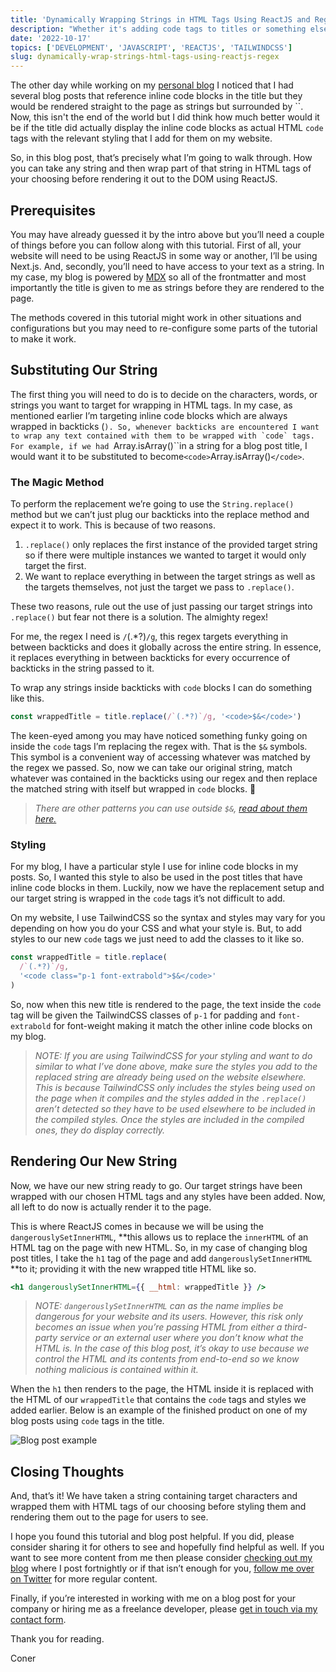 ```yaml
---
title: 'Dynamically Wrapping Strings in HTML Tags Using ReactJS and Regex'
description: "Whether it's adding code tags to titles or something else, wrapping strings in HTML tags can be a helpful tool. Here's how to do it in ReactJS with Regex."
date: '2022-10-17'
topics: ['DEVELOPMENT', 'JAVASCRIPT', 'REACTJS', 'TAILWINDCSS']
slug: dynamically-wrap-strings-html-tags-using-reactjs-regex
---
```


The other day while working on my [personal blog](https://conermurphy.com/blog) I noticed that I had several blog posts that reference inline code blocks in the title but they would be rendered straight to the page as strings but surrounded by ``. Now, this isn't the end of the world but I did think how much better would it be if the title did actually display the inline code blocks as actual HTML `code` tags with the relevant styling that I add for them on my website.

So, in this blog post, that’s precisely what I’m going to walk through. How you can take any string and then wrap part of that string in HTML tags of your choosing before rendering it out to the DOM using ReactJS.

## Prerequisites

You may have already guessed it by the intro above but you’ll need a couple of things before you can follow along with this tutorial. First of all, your website will need to be using ReactJS in some way or another, I’ll be using Next.js. And, secondly, you’ll need to have access to your text as a string. In my case, my blog is powered by [MDX](https://mdxjs.com/) so all of the frontmatter and most importantly the title is given to me as strings before they are rendered to the page.

The methods covered in this tutorial might work in other situations and configurations but you may need to re-configure some parts of the tutorial to make it work.

## Substituting Our String

The first thing you will need to do is to decide on the characters, words, or strings you want to target for wrapping in HTML tags. In my case, as mentioned earlier I’m targeting inline code blocks which are always wrapped in backticks (``). So, whenever backticks are encountered I want to wrap any text contained with them to be wrapped with `code` tags. For example, if we had ``Array.isArray()``in a string for a blog post title, I would want it to be substituted to become`<code>`Array.isArray()`</code>`.

### The Magic Method

To perform the replacement we’re going to use the `String.replace()` method but we can’t just plug our backticks into the replace method and expect it to work. This is because of two reasons.

1. `.replace()` only replaces the first instance of the provided target string so if there were multiple instances we wanted to target it would only target the first.
2. We want to replace everything in between the target strings as well as the targets themselves, not just the target we pass to `.replace()`.

These two reasons, rule out the use of just passing our target strings into `.replace()` but fear not there is a solution. The almighty regex!

For me, the regex I need is `/`(.\*?)`/g`, this regex targets everything in between backticks and does it globally across the entire string. In essence, it replaces everything in between backticks for every occurrence of backticks in the string passed to it.

To wrap any strings inside backticks with `code` blocks I can do something like this.

```jsx
const wrappedTitle = title.replace(/`(.*?)`/g, '<code>$&</code>')
```

The keen-eyed among you may have noticed something funky going on inside the `code` tags I’m replacing the regex with. That is the `$&` symbols. This symbol is a convenient way of accessing whatever was matched by the regex we passed. So, now we can take our original string, match whatever was contained in the backticks using our regex and then replace the matched string with itself but wrapped in `code` blocks. 🙌

> _There are other patterns you can use outside `$&`, [read about them here.](https://developer.mozilla.org/en-US/docs/Web/JavaScript/Reference/Global_Objects/String/replace#specifying_a_string_as_the_replacement)_

### Styling

For my blog, I have a particular style I use for inline code blocks in my posts. So, I wanted this style to also be used in the post titles that have inline code blocks in them. Luckily, now we have the replacement setup and our target string is wrapped in the `code` tags it’s not difficult to add.

On my website, I use TailwindCSS so the syntax and styles may vary for you depending on how you do your CSS and what your style is. But, to add styles to our new `code` tags we just need to add the classes to it like so.

```jsx
const wrappedTitle = title.replace(
  /`(.*?)`/g,
  '<code class="p-1 font-extrabold">$&</code>'
)
```

So, now when this new title is rendered to the page, the text inside the `code` tag will be given the TailwindCSS classes of `p-1` for padding and `font-extrabold` for font-weight making it match the other inline code blocks on my blog.

> _NOTE: If you are using TailwindCSS for your styling and want to do similar to what I’ve done above, make sure the styles you add to the replaced string are already being used on the website elsewhere. This is because TailwindCSS only includes the styles being used on the page when it compiles and the styles added in the `.replace()` aren’t detected so they have to be used elsewhere to be included in the compiled styles. Once the styles are included in the compiled ones, they do display correctly._

## Rendering Our New String

Now, we have our new string ready to go. Our target strings have been wrapped with our chosen HTML tags and any styles have been added. Now, all left to do now is actually render it to the page.

This is where ReactJS comes in because we will be using the `dangerouslySetInnerHTML`, **this allows us to replace the `innerHTML` of an HTML tag on the page with new HTML. So, in my case of changing blog post titles, I take the `h1` tag of the page and add `dangerouslySetInnerHTML` **to it; providing it with the new wrapped title HTML like so.

```jsx
<h1 dangerouslySetInnerHTML={{ __html: wrappedTitle }} />
```

> _NOTE: `dangerouslySetInnerHTML` can as the name implies be dangerous for your website and its users. However, this risk only becomes an issue when you’re passing HTML from either a third-party service or an external user where you don’t know what the HTML is. In the case of this blog post, it’s okay to use because we control the HTML and its contents from end-to-end so we know nothing malicious is contained within it._

When the `h1` then renders to the page, the HTML inside it is replaced with the HTML of our `wrappedTitle` that contains the `code` tags and styles we added earlier. Below is an example of the finished product on one of my blog posts using `code` tags in the title.

![Blog post example](/images/blog/dynamically-wrap-strings-html-tags-using-reactjs-regex/post-example.jpg)

## Closing Thoughts

And, that’s it! We have taken a string containing target characters and wrapped them with HTML tags of our choosing before styling them and rendering them out to the page for users to see.

I hope you found this tutorial and blog post helpful. If you did, please consider sharing it for others to see and hopefully find helpful as well. If you want to see more content from me then please consider [checking out my blog](https://conermurphy.com/blog) where I post fortnightly or if that isn’t enough for you, [follow me over on Twitter](https://twitter.com/mrConerMurphy/) for more regular content.

Finally, if you’re interested in working with me on a blog post for your company or hiring me as a freelance developer, please [get in touch via my contact form](https://conermurphy.com/contact).

Thank you for reading.

Coner
